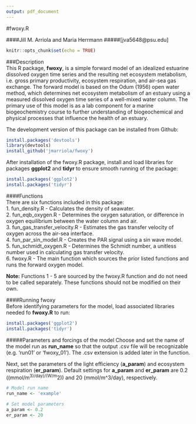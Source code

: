 ```yaml
---
output: pdf_document
---
```

#fwoxy.R

####Jill M. Arriola and Maria Herrmann
#####[jva5648@psu.edu]
```r
knitr::opts_chunk$set(echo = TRUE)
```
###Description  
This R package, **fwoxy**, is a simple forward model of an idealized estuarine dissolved oxygen time series and the resulting net ecosystem metabolism, i.e. gross primary productivity, ecosystem respiration, and air-sea gas exchange. The forward model is based on the Odum (1956) open water method, which determines net ecosystem metabolism of an estuary using a measured dissolved oxygen time series of a well-mixed water column. The primary use of this model is as a lab component for a marine biogeochemistry course to further understanding of biogeochemical and physical processes that influence the health of an estuary.  


The development version of this package can be installed from Github:

```r
install.packages('devtools')
library(devtools)
install_github('jmarriola/fwoxy')
```

After installation of the fwoxy.R package, install and load libraries for packages **ggplot2** and **tidyr** to ensure smooth running of the package:
```r
install.packages('ggplot2')
install.packages('tidyr')
```

####Functions  
There are six functions included in this package:  
1. fun_density.R -  Calculates the density of seawater.   
2. fun_eqb_oxygen.R -  Determines the oxygen saturation, or difference in oxygen equilibrium between the water column and air.   
3. fun_gas_transfer_velocity.R -  Estimates the gas transfer velocity of oxygen across the air-sea interface.  
4. fun_par_sin_model.R -  Creates the PAR signal using a sin wave model.  
5. fun_schmidt_oxygen.R -  Determines the Schmidt number, a unitless number used in calculating gas transfer velocity.   
6. fwoxy.R - The main function which sources the prior listed functions and runs the forward oxygen model.    

**Note:** Functions 1 - 5 are sourced by the fwoxy.R function and do not need to be called separately. These functions should not be modified on their own.

####Running fwoxy  
Before identifying parameters for the model, load associated libraries needed fo **fwoxy.R** to run:
```r
install.packages('ggplot2')
install.packages('tidyr')
```

#####Parameters and forcings of the model
Choose and set the name of the model run as **run_name** so that the output .csv file will be recognizable (e.g. 'run01' or 'fwoxy_01'). The .csv extension is added later in the function.    

Next, set the parameters of the light efficiency (**a_param**) and ecosystem respiration (**er_param**). Default settings for **a_param** and **er_param** are 0.2 ((mmol/m^3)/day)/(W/m^2)) and 20 (mmol/m^3/day), respectively.  
```r
# Model run name
run_name <- 'example'

# Set model parameters
a_param <- 0.2
er_param <- 20

```

  


